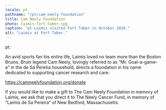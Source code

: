 ```yaml
---
locale: pt
pathname: "/pt/cam-neely-foundation"
title: Cam Neely Foundation
photo: laimis-fort-taber.jpg
caption: "pt Laimis visited Fort Taber in October 2020."
alt: "Laimis at Fort Taber."
---
```


pt:

An avid sports fan his entire life, Laimis loved no team more than the Boston
Bruins. Bruin legend Cam Neely, lovingly referred to as “Mr. Goal-a-game-a” in
the de Sá Pereira household, directs a foundation in his name dedicated to
supporting cancer research and care:

https://camneelyfoundation.org/donate

If you would like to make a gift to The Cam Neely Foundation in memory of
Laimis, we ask that you direct it to The Neely Cancer Fund, in memory of
“Laimis de Sa Pereira” of New Bedford, Massachusetts.


